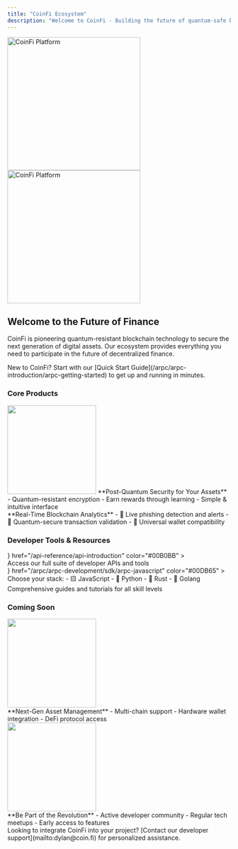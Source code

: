 ```yaml
---
title: "CoinFi Ecosystem" 
description: "Welcome to CoinFi - Building the future of quantum-safe blockchain technology and digital asset management."
---
```


<Frame>
  <img
    className="block dark:hidden"
    src="/logo/dark-coin.svg"
    alt="CoinFi Platform"
    width="300"
  />
  <img
    className="hidden dark:block"
    src="/logo/light-coins.svg" 
    alt="CoinFi Platform"
    width="300"
  />
</Frame>

## Welcome to the Future of Finance

CoinFi is pioneering quantum-resistant blockchain technology to secure the next generation of digital assets. Our ecosystem provides everything you need to participate in the future of decentralized finance.

<Note>
  New to CoinFi? Start with our [Quick Start Guide](/arpc/arpc-introduction/arpc-getting-started) to get up and running in minutes.
</Note>

### Core Products

<CardGroup cols={2}>
  <Card
    title="Coin Auth"
    href="https://coin.fi/"
    color="#1c356f"
  >
    <div className="mt-2">
     <img
        height="200"
        src="logo/color-coin.svg"
        className="mb-4"
      />
      **Post-Quantum Security for Your Assets**
      - Quantum-resistant encryption
      - Earn rewards through learning
      - Simple & intuitive interface
    </div>
  </Card>
  <Card
    title="CoinFi Explorer" 
    icon="magnifying-glass-chart"
    href="https://console.coin.ga/coinfi/fuel-explorer"
    color="#f19542"
  >
    <div className="mt-2">
      **Real-Time Blockchain Analytics**
      - 🚨 Live phishing detection and alerts
      - 🔐 Quantum-secure transaction validation
      - 🔄 Universal wallet compatibility
    </div>
  </Card>
</CardGroup>

### Developer Tools & Resources

<CardGroup cols={3}>
  <Card
    title="API Reference"
    icon={<img src="logo/blue-coinfi.svg" alt="API Reference Icon" />}
    href="/api-reference/api-introduction"
    color="#00B0BB"
  >
    <div className="mt-2">
      Access our full suite of developer APIs and tools
      <Badge text="Latest v2.0" className="mt-2"/>
    </div>
  </Card>
  <Card
    title="CoinAuth SDK"
    icon={<img src="logo/coinfi-icon.svg" alt="API Reference Icon" />}
    href="/arpc/arpc-development/sdk/arpc-javascript"
    color="#00DB65"
  >
    <div className="mt-2">
      Choose your stack:
      - 🟨 JavaScript
      - 🐍 Python
      - 🦀 Rust
      - 🐹 Golang
    </div>
  </Card>
  <Card
    title="Documentation"
    icon="book-open"
    href="/arpc/arpc-introduction/arpc-guide-introduction"
    color="#1c356f"
  >
    <div className="mt-2">
      Comprehensive guides and tutorials for all skill levels
    </div>
  </Card>
</CardGroup>

### Coming Soon

<CardGroup cols={2}>
  <Card
    href="https://coin.fi"
    color="#f19542"
  >
    <div className="p-4">
      <img 
        height="200" 
        src="logo/coin-wallet-2.svg"
        className="mb-4" 
      />
      <div>
        **Next-Gen Asset Management**
        - Multi-chain support
        - Hardware wallet integration 
        - DeFi protocol access
        <Badge text="Q2 2024" className="mt-2"/>
      </div>
    </div>
  </Card>
  <Card
    href="https://t.me/+3OjsGsfY3n5iNzIx"
    color="#1c356f"
  >
    <div className="p-4">
      <img
        height="200"
        src="logo/coin-chain-3.svg"
        className="mb-4"
      />
      <div>
        **Be Part of the Revolution**
        - Active developer community
        - Regular tech meetups
        - Early access to features
      </div>
    </div>
  </Card>
</CardGroup>

<Note type="warning">
  Looking to integrate CoinFi into your project? [Contact our developer support](mailto:dylan@coin.fi) for personalized assistance.
</Note>